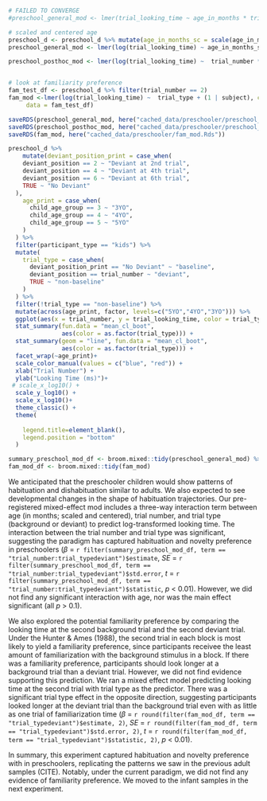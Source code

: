 
```r
# FAILED TO CONVERGE
#preschool_general_mod <- lmer(trial_looking_time ~ age_in_months * trial_number * trial_type + (trial_number * trial_type | subject), control = lmerControl(optimizer = "bobyqa", optCtrl = list(maxfun = 100000)),data = preschool_d)

# scaled and centered age
preschool_d <- preschool_d %>% mutate(age_in_months_sc = scale(age_in_months))
preschool_general_mod <- lmer(log(trial_looking_time) ~ age_in_months_sc * trial_number * trial_type + (1 | subject), control = lmerControl(optimizer = "bobyqa", optCtrl = list(maxfun = 100000)),data = preschool_d)

preschool_posthoc_mod <- lmer(log(trial_looking_time) ~  trial_number * trial_type + (1 | subject), control = lmerControl(optimizer = "bobyqa", optCtrl = list(maxfun = 100000)),data = preschool_d)


# look at familiarity preference 
fam_test_df <- preschool_d %>% filter(trial_number == 2)
fam_mod <-lmer(log(trial_looking_time) ~  trial_type + (1 | subject), control = lmerControl(optimizer = "bobyqa", optCtrl = list(maxfun = 100000)),
     data = fam_test_df)

saveRDS(preschool_general_mod, here("cached_data/preschooler/preschool_general_mod.Rds"))
saveRDS(preschool_posthoc_mod, here("cached_data/preschooler/preschool_posthoc_mod.Rds"))
saveRDS(fam_mod, here("cached_data/preschooler/fam_mod.Rds"))

```



```r

preschool_d %>% 
    mutate(deviant_position_print = case_when(
    deviant_position == 2 ~ "Deviant at 2nd trial", 
    deviant_position == 4 ~ "Deviant at 4th trial",
    deviant_position == 6 ~ "Deviant at 6th trial",
    TRUE ~ "No Deviant"
  ), 
    age_print = case_when(
      child_age_group == 3 ~ "3YO", 
      child_age_group == 4 ~ "4YO", 
      child_age_group == 5 ~ "5YO"
    )
  ) %>% 
  filter(participant_type == "kids") %>% 
  mutate(
    trial_type = case_when(
      deviant_position_print == "No Deviant" ~ "baseline", 
      deviant_position == trial_number ~ "deviant", 
      TRUE ~ "non-baseline"
    )
  ) %>% 
  filter(!trial_type == "non-baseline") %>% 
  mutate(across(age_print, factor, levels=c("5YO","4YO","3YO"))) %>% 
  ggplot(aes(x = trial_number, y = trial_looking_time, color = trial_type)) +
  stat_summary(fun.data = "mean_cl_boot", 
               aes(color = as.factor(trial_type))) + 
  stat_summary(geom = "line", fun.data = "mean_cl_boot",
               aes(color = as.factor(trial_type))) + 
  facet_wrap(~age_print)+  
  scale_color_manual(values = c("blue", "red")) + 
  xlab("Trial Number") + 
  ylab("Looking Time (ms)")+
 # scale_x_log10() +
  scale_y_log10() + 
  scale_x_log10()+
  theme_classic() + 
  theme(
    
    legend.title=element_blank(), 
    legend.position = "bottom"
  )
```


```r

summary_preschool_mod_df <- broom.mixed::tidy(preschool_general_mod) %>% mutate_if(is.numeric, round, 2)
fam_mod_df <- broom.mixed::tidy(fam_mod)

```


We anticipated that the preschooler children would show patterns of habituation and dishabituation similar to adults. We also expected to see developmental changes in the shape of habituation trajectories. Our pre-registered mixed-effect mod includes a three-way interaction term between age (in months; scaled and centered), trial number, and trial type (background or deviant) to predict log-transformed looking time. The interaction between the trial number and trial type was significant, suggesting the paradigm has captured habituation and novelty preference in preschoolers ($\beta$ = `r filter(summary_preschool_mod_df, term == "trial_number:trial_typedeviant")$estimate`, *SE* = `r filter(summary_preschool_mod_df, term == "trial_number:trial_typedeviant")$std.error`, *t* = `r filter(summary_preschool_mod_df, term == "trial_number:trial_typedeviant")$statistic`, *p* < 0.01). However, we did not find any significant interaction with age, nor was the main effect significant (all *p* > 0.1).

We also explored the potential familiarity preference by comparing the looking time at the second background trial and the second deviant trial. Under the Hunter & Ames (1988), the second trial in each block is most likely to yield a familiarity preference, since participants receivee the least amount of familiarization with the background stimulus in a block. If there was a familiarity preference, participants should look longer at a background trial than a deviant trial. However, we did not find evidence supporting this prediction. We ran a mixed effect model predicting looking time at the second trial with trial type as the predictor. There was a significant trial type effect in the opposite direction, suggesting participants looked longer at the deviant trial than the background trial even with as little as one trial of familiarization time ($\beta$ = `r round(filter(fam_mod_df, term == "trial_typedeviant")$estimate, 2)`, *SE* = `r round(filter(fam_mod_df, term == "trial_typedeviant")$std.error, 2)`, *t* = `r round(filter(fam_mod_df, term == "trial_typedeviant")$statistic, 2)`, *p* < 0.01).  

In summary, this experiment captured habituation and novelty preference with in preschoolers, replicating the patterns we saw in the previous adult samples (CITE).  Notably, under the current paradigm, we did not find any evidence of familiarity preference. We moved to the infant samples in the next experiment.

